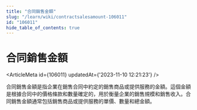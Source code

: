 ```yaml
---
title: "合同銷售金額"
slug: "/learn/wiki/contractsalesamount-106011"
id: "106011"
hide_table_of_contents: true
---
```



# 合同銷售金額

<ArticleMeta id={106011} updatedAt={'2023-11-10 12:21:23'} />
<div className='border-solid border-b border-t-0 my-4 border-[var(--ifm-color-gray-300)]' />

合同銷售金額是指企業在銷售合同中約定的銷售商品或提供服務的金額。這個金額是根據合同中的價格條款和數量確定的，用於衡量企業的銷售規模和銷售收入。合同銷售金額通常包括銷售商品或提供服務的單價、數量和總金額。

